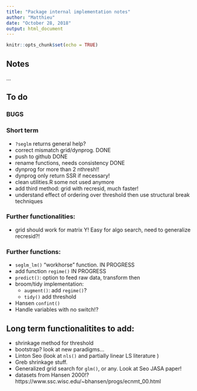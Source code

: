 ```yaml
---
title: "Package internal implementation notes"
author: "Matthieu"
date: "October 28, 2018"
output: html_document
---
```


```r
knitr::opts_chunk$set(echo = TRUE)
```

## Notes
...


## To do

### BUGS



### Short term

* `?seglm` returns general help?
* correct mismatch grid/dynprog. DONE
* push to github DONE
* rename functions, needs consistency DONE
* dynprog for more than 2 nthresh!!
* dynprog only return SSR if necessary!
* clean utilities.R some not used anymore
* add third method:  grid with recresid, much faster!
* understand effect of ordering over threshold then use structural break techniques



### Further functionalities:

* grid should work for matrix Y! Easy for algo search, need to generalize recresid?!

### Further functions:

* `seglm_lm()` "workhorse" function. IN PROGRESS
* add function `regime()` IN PROGRESS
* `predict()`: option to feed raw data, transform then
* broom/tidy implementation: 
    - `augment()`: add `regime()`?
    - `tidy()` add threshold
* Hansen `confint()`
* Handle variables with no switch!?
    
## Long term functionalitites to add:

* shrinkage method for threshold
* bootstrap? look at new paradigms...
* Linton Seo (look at `nls()` and partially linear LS literature ) 
* Greb shrinkage stuff. 
* Generalized grid search for `glm()`, or any. Look at Seo JASA paper!
* datasets from Hansen 2000!? https://www.ssc.wisc.edu/~bhansen/progs/ecnmt_00.html
